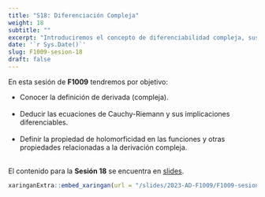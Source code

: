 ```yaml
---
title: "S18: Diferenciación Compleja"
weight: 18
subtitle: ""
excerpt: "Introduciremos el concepto de diferenciabilidad compleja, sus principales impedimentos y derivadas de funciones elementales"
date: '`r Sys.Date()`'
slug: F1009-sesion-18
draft: false
---
```


En esta sesión de __F1009__ tendremos por objetivo:

 * Conocer la definición de derivada (compleja). <br/><br/>
 * Deducir las ecuaciones de Cauchy-Riemann y sus implicaciones diferenciables. <br/><br/>
 * Definir la propiedad de holomorficidad en las funciones y otras propiedades relacionadas a la derivación compleja. <br/><br/>
 
El contenido para la **Sesión 18** se encuentra en [slides](/slides/2023-AD-F1009/F1009-sesion-18).

```r
xaringanExtra::embed_xaringan(url = "/slides/2023-AD-F1009/F1009-sesion-18", ratio = "4:3")
```
